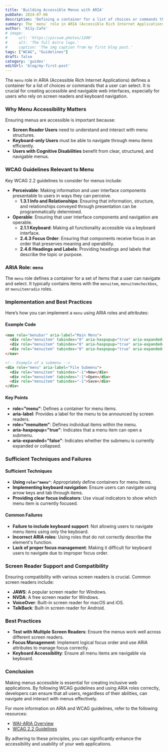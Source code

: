 ```yaml
---
title: 'Building Accessible Menus with ARIA'
pubDate: 2024-07-06
description: 'Defining a container for a list of choices or commands that a user can select.'
summary: The `menu` role in ARIA (Accessible Rich Internet Applications) defines a container for a list of choices or commands that a user can select. It is crucial for creating accessible and navigable web interfaces, especially for users who rely on screen readers and keyboard navigation.
author: 'A11y.Cafe'
# image:
#     url: 'https://picsum.photos/1200'
#     alt: 'The full Astro logo.'
#     caption: 'The img caption from my first blog post.'
tags: ["WCAG", "Guidelines"]
draft: false
category: 'guides'
editUrl: 'blog/my-first-post'
---
```


 
The `menu` role in ARIA (Accessible Rich Internet Applications) defines a container for a list of choices or commands that a user can select. It is crucial for creating accessible and navigable web interfaces, especially for users who rely on screen readers and keyboard navigation.

### Why Menu Accessibility Matters
Ensuring menus are accessible is important because:
- **Screen Reader Users** need to understand and interact with menu structures.
- **Keyboard-only Users** must be able to navigate through menu items efficiently.
- **Users with Cognitive Disabilities** benefit from clear, structured, and navigable menus.

### WCAG Guidelines Relevant to Menu
Key WCAG 2.2 guidelines to consider for menus include:

- **Perceivable**: Making information and user interface components presentable to users in ways they can perceive.
  - **1.3.1 Info and Relationships**: Ensuring that information, structure, and relationships conveyed through presentation can be programmatically determined.
- **Operable**: Ensuring that user interface components and navigation are operable.
  - **2.1.1 Keyboard**: Making all functionality accessible via a keyboard interface.
  - **2.4.3 Focus Order**: Ensuring that components receive focus in an order that preserves meaning and operability.
  - **2.4.6 Headings and Labels**: Providing headings and labels that describe the topic or purpose.

### ARIA Role: `menu`
The `menu` role defines a container for a set of items that a user can navigate and select. It typically contains items with the `menuitem`, `menuitemcheckbox`, or `menuitemradio` roles.

### Implementation and Best Practices
Here’s how you can implement a `menu` using ARIA roles and attributes:

#### Example Code
```html
<nav role="menubar" aria-label="Main Menu">
  <div role="menuitem" tabindex="0" aria-haspopup="true" aria-expanded="false">File</div>
  <div role="menuitem" tabindex="0" aria-haspopup="true" aria-expanded="false">Edit</div>
  <div role="menuitem" tabindex="0" aria-haspopup="true" aria-expanded="false">View</div>
</nav>

<!-- Example of a submenu -->
<div role="menu" aria-label="File Submenu">
  <div role="menuitem" tabindex="-1">New</div>
  <div role="menuitem" tabindex="-1">Open</div>
  <div role="menuitem" tabindex="-1">Save</div>
</div>
```

#### Key Points
- **role="menu"**: Defines a container for menu items.
- **aria-label**: Provides a label for the menu to be announced by screen readers.
- **role="menuitem"**: Defines individual items within the menu.
- **aria-haspopup="true"**: Indicates that a menu item can open a submenu.
- **aria-expanded="false"**: Indicates whether the submenu is currently expanded or collapsed.

### Sufficient Techniques and Failures
#### Sufficient Techniques
- **Using `role="menu"`**: Appropriately define containers for menu items.
- **Implementing keyboard navigation**: Ensure users can navigate using arrow keys and tab through items.
- **Providing clear focus indicators**: Use visual indicators to show which menu item is currently focused.

#### Common Failures
- **Failure to include keyboard support**: Not allowing users to navigate menu items using only the keyboard.
- **Incorrect ARIA roles**: Using roles that do not correctly describe the element's function.
- **Lack of proper focus management**: Making it difficult for keyboard users to navigate due to improper focus order.

### Screen Reader Support and Compatibility
Ensuring compatibility with various screen readers is crucial. Common screen readers include:
- **JAWS**: A popular screen reader for Windows.
- **NVDA**: A free screen reader for Windows.
- **VoiceOver**: Built-in screen reader for macOS and iOS.
- **TalkBack**: Built-in screen reader for Android.

### Best Practices
- **Test with Multiple Screen Readers**: Ensure the menus work well across different screen readers.
- **Focus Management**: Implement logical focus order and use ARIA attributes to manage focus correctly.
- **Keyboard Accessibility**: Ensure all menu items are navigable via keyboard.

### Conclusion
Making menus accessible is essential for creating inclusive web applications. By following WCAG guidelines and using ARIA roles correctly, developers can ensure that all users, regardless of their abilities, can navigate and interact with menus effectively.

For more information on ARIA and WCAG guidelines, refer to the following resources:
- <a href="https://www.w3.org/WAI/standards-guidelines/aria/" target="_blank">WAI-ARIA Overview</a>
- <a href="https://www.w3.org/TR/WCAG22/" target="_blank">WCAG 2.2 Guidelines</a>

By adhering to these principles, you can significantly enhance the accessibility and usability of your web applications.